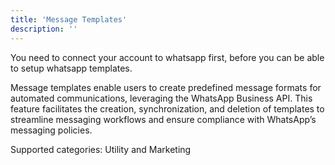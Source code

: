 ```yaml
---
title: 'Message Templates'
description: ''
---
```


<Warning>You need to connect your account to whatsapp first, before you can be able to setup whatsapp templates.</Warning>

Message templates enable users to create predefined message formats for automated communications, leveraging the WhatsApp Business API. This feature facilitates the creation, synchronization, and deletion of templates to streamline messaging workflows and ensure compliance with WhatsApp’s messaging policies.

Supported categories: Utility and Marketing
